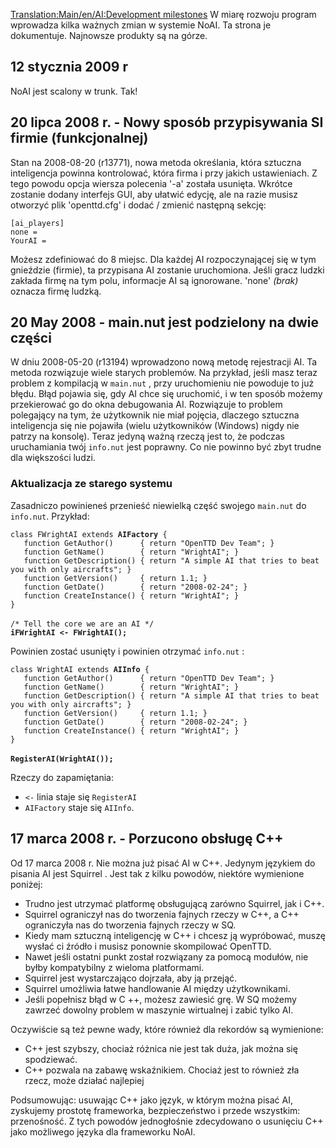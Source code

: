 [[Translation:Main/en/AI:Development milestones]]
<!--{{en/NoAI}}-->{{pl/NoAI}}
W miarę rozwoju program wprowadza kilka ważnych zmian w systemie NoAI. Ta strona je dokumentuje. Najnowsze produkty są na górze.

== 12 stycznia 2009 r ==

NoAI jest scalony w trunk. Tak!

== 20 lipca 2008 r. - Nowy sposób przypisywania SI firmie (funkcjonalnej) ==

Stan na 2008-08-20 (r13771), nowa metoda określania, która sztuczna inteligencja powinna kontrolować, która firma i przy jakich ustawieniach. Z tego powodu opcja wiersza polecenia '-a' została usunięta. Wkrótce zostanie dodany interfejs GUI, aby ułatwić edycję, ale na razie musisz otworzyć plik  'openttd.cfg' i dodać / zmienić następną sekcję:

 [ai_players]
 none = 
 YourAI =

Możesz zdefiniować do 8 miejsc. Dla każdej AI rozpoczynającej się w tym gnieździe (firmie), ta przypisana AI zostanie uruchomiona. Jeśli gracz ludzki zakłada firmę na tym polu, informacje AI są ignorowane. 'none' ''(brak)'' oznacza firmę ludzką.

== 20 May 2008 - main.nut jest podzielony na dwie części ==

W dniu 2008-05-20 (r13194) wprowadzono nową metodę rejestracji AI. Ta metoda rozwiązuje wiele starych problemów. Na przykład, jeśli masz teraz problem z kompilacją w <code>main.nut</code> , przy uruchomieniu nie powoduje to już błędu. Błąd pojawia się, gdy AI chce się uruchomić, i w ten sposób możemy przekierować go do okna debugowania AI. Rozwiązuje to problem polegający na tym, że użytkownik nie miał pojęcia, dlaczego sztuczna inteligencja się nie pojawiła (wielu użytkowników (Windows) nigdy nie patrzy na konsolę). Teraz jedyną ważną rzeczą jest to, że podczas uruchamiania twój <code>info.nut</code> jest poprawny. Co nie powinno być zbyt trudne dla większości ludzi.

===Aktualizacja ze starego systemu===

Zasadniczo powinieneś przenieść niewielką część swojego <code>main.nut</code> do <code>info.nut</code>. Przykład:

 class FWrightAI extends '''AIFactory''' {
 	function GetAuthor()      { return "OpenTTD Dev Team"; }
 	function GetName()        { return "WrightAI"; }
 	function GetDescription() { return "A simple AI that tries to beat you with only aircrafts"; }
 	function GetVersion()     { return 1.1; }
 	function GetDate()        { return "2008-02-24"; }
 	function CreateInstance() { return "WrightAI"; }
 }
 
 /* Tell the core we are an AI */
 '''iFWrightAI <- FWrightAI();'''

Powinien zostać usunięty i powinien otrzymać  <code>info.nut</code> :

 class WrightAI extends '''AIInfo''' {
 	function GetAuthor()      { return "OpenTTD Dev Team"; }
 	function GetName()        { return "WrightAI"; }
 	function GetDescription() { return "A simple AI that tries to beat you with only aircrafts"; }
 	function GetVersion()     { return 1.1; }
 	function GetDate()        { return "2008-02-24"; }
 	function CreateInstance() { return "WrightAI"; }
 }
 
 '''RegisterAI(WrightAI());'''

Rzeczy do zapamiętania:
* <code><-</code> linia staje się <code>RegisterAI</code>
* <code>AIFactory</code> staje się <code>AIInfo</code>.

== 17 marca 2008 r. - Porzucono obsługę C++ ==

Od 17 marca 2008 r. Nie można już pisać AI w C++. Jedynym językiem do pisania AI jest Squirrel . Jest tak z kilku powodów, niektóre wymienione poniżej:

* Trudno jest utrzymać platformę obsługującą zarówno Squirrel, jak i C++.
* Squirrel ograniczył nas do tworzenia fajnych rzeczy w C++, a C++ ograniczyła nas do tworzenia fajnych rzeczy w SQ.
* Kiedy mam sztuczną inteligencję w C++ i chcesz ją wypróbować, muszę wysłać ci źródło i musisz ponownie skompilować OpenTTD.
* Nawet jeśli ostatni punkt został rozwiązany za pomocą modułów, nie byłby kompatybilny z wieloma platformami.
* Squirrel jest wystarczająco dojrzała, aby ją przejąć.
* Squirrel umożliwia łatwe handlowanie AI między użytkownikami.
* Jeśli popełnisz błąd w C ++, możesz zawiesić grę. W SQ możemy zawrzeć dowolny problem w maszynie wirtualnej i zabić tylko AI.

Oczywiście są też pewne wady, które również dla rekordów są wymienione:

* C++ jest szybszy, chociaż różnica nie jest tak duża, jak można się spodziewać.
* C++ pozwala na zabawę wskaźnikiem. Chociaż jest to również zła rzecz, może działać najlepiej

Podsumowując: usuwając C++ jako język, w którym można pisać AI, zyskujemy prostotę frameworka, bezpieczeństwo i przede wszystkim: przenośność. Z tych powodów jednogłośnie zdecydowano o usunięciu C++ jako możliwego języka dla frameworku NoAI.